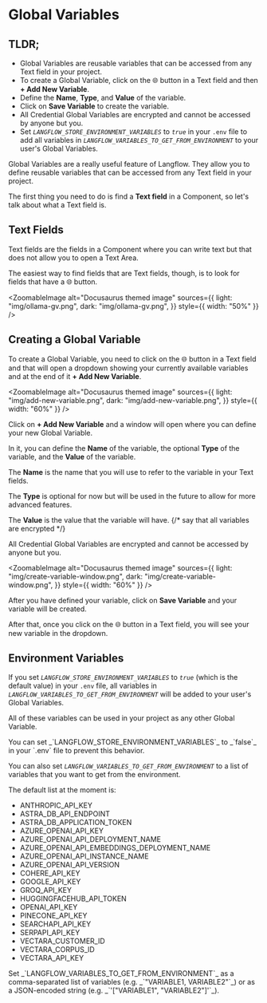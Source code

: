 
# Global Variables

## TLDR;

- Global Variables are reusable variables that can be accessed from any Text field in your project.
- To create a Global Variable, click on the 🌐 button in a Text field and then **+ Add New Variable**.
- Define the **Name**, **Type**, and **Value** of the variable.
- Click on **Save Variable** to create the variable.
- All Credential Global Variables are encrypted and cannot be accessed by anyone but you.
- Set _`LANGFLOW_STORE_ENVIRONMENT_VARIABLES`_ to _`true`_ in your `.env` file to add all variables in _`LANGFLOW_VARIABLES_TO_GET_FROM_ENVIRONMENT`_ to your user's Global Variables.

Global Variables are a really useful feature of Langflow.
They allow you to define reusable variables that can be accessed from any Text field in your project.

The first thing you need to do is find a **Text field** in a Component, so let's talk about what a Text field is.

## Text Fields

Text fields are the fields in a Component where you can write text but that does not allow you to open a Text Area.

The easiest way to find fields that are Text fields, though, is to look for fields that have a 🌐 button.

<ZoomableImage
  alt="Docusaurus themed image"
  sources={{
    light: "img/ollama-gv.png",
    dark: "img/ollama-gv.png",
  }}
  style={{ width: "50%" }}
/>

## Creating a Global Variable

To create a Global Variable, you need to click on the 🌐 button in a Text field and that will open a dropdown showing your currently available variables and at the end of it **+ Add New Variable**.

<ZoomableImage
  alt="Docusaurus themed image"
  sources={{
    light: "img/add-new-variable.png",
    dark: "img/add-new-variable.png",
  }}
  style={{ width: "60%" }}
/>

Click on **+ Add New Variable** and a window will open where you can define your new Global Variable.

In it, you can define the **Name** of the variable, the optional **Type** of the variable, and the **Value** of the variable.

The **Name** is the name that you will use to refer to the variable in your Text fields.

The **Type** is optional for now but will be used in the future to allow for more advanced features.

The **Value** is the value that the variable will have.
{/* say that all variables are encrypted */}

<Admonition type="warning">
  All Credential Global Variables are encrypted and cannot be accessed by anyone
  but you.
</Admonition>

<ZoomableImage
  alt="Docusaurus themed image"
  sources={{
    light: "img/create-variable-window.png",
    dark: "img/create-variable-window.png",
  }}
  style={{ width: "60%" }}
/>

After you have defined your variable, click on **Save Variable** and your variable will be created.

After that, once you click on the 🌐 button in a Text field, you will see your new variable in the dropdown.

## Environment Variables

If you set _`LANGFLOW_STORE_ENVIRONMENT_VARIABLES`_ to _`true`_ (which is the default value) in your `.env` file, all variables in _`LANGFLOW_VARIABLES_TO_GET_FROM_ENVIRONMENT`_ will be added to your user's Global Variables.

All of these variables can be used in your project as any other Global Variable.

<Admonition type="tip">
  You can set _`LANGFLOW_STORE_ENVIRONMENT_VARIABLES`_ to _`false`_ in your
  `.env` file to prevent this behavior.
</Admonition>

You can also set _`LANGFLOW_VARIABLES_TO_GET_FROM_ENVIRONMENT`_ to a list of variables that you want to get from the environment.

The default list at the moment is:

- ANTHROPIC_API_KEY
- ASTRA_DB_API_ENDPOINT
- ASTRA_DB_APPLICATION_TOKEN
- AZURE_OPENAI_API_KEY
- AZURE_OPENAI_API_DEPLOYMENT_NAME
- AZURE_OPENAI_API_EMBEDDINGS_DEPLOYMENT_NAME
- AZURE_OPENAI_API_INSTANCE_NAME
- AZURE_OPENAI_API_VERSION
- COHERE_API_KEY
- GOOGLE_API_KEY
- GROQ_API_KEY
- HUGGINGFACEHUB_API_TOKEN
- OPENAI_API_KEY
- PINECONE_API_KEY
- SEARCHAPI_API_KEY
- SERPAPI_API_KEY
- VECTARA_CUSTOMER_ID
- VECTARA_CORPUS_ID
- VECTARA_API_KEY

<Admonition type="tip">
  Set _`LANGFLOW_VARIABLES_TO_GET_FROM_ENVIRONMENT`_ as a comma-separated list
  of variables (e.g. _`"VARIABLE1, VARIABLE2"`_) or as a JSON-encoded string
  (e.g. _`'["VARIABLE1", "VARIABLE2"]'`_).
</Admonition>
